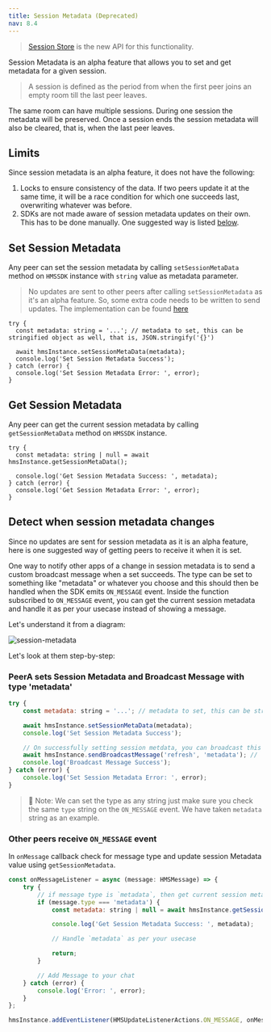 ```yaml
---
title: Session Metadata (Deprecated)
nav: 8.4
---
```


> [Session Store](./session-store) is the new API for this functionality.

Session Metadata is an alpha feature that allows you to set and get metadata for a given session.

> A session is defined as the period from when the first peer joins an empty room till the last peer leaves.

The same room can have multiple sessions. During one session the metadata will be preserved. Once a session ends the session metadata will also be cleared, that is, when the last peer leaves.

## Limits

Since session metadata is an alpha feature, it does not have the following:

1. Locks to ensure consistency of the data. If two peers update it at the same time, it will be a race condition for which one succeeds last, overwriting whatever was before.
2. SDKs are not made aware of session metadata updates on their own. This has to be done manually. One suggested way is listed [below](#detect-when-session-metadata-changes).

## Set Session Metadata

Any peer can set the session metadata by calling `setSessionMetaData` method on `HMSSDK` instance with `string` value as metadata parameter.

> No updates are sent to other peers after calling `setSessionMetadata` as it's an alpha feature. So, some extra code needs to be written
> to send updates. The implementation can be found [here](#detect-when-session-metadata-changes)

```js{4}
try {
  const metadata: string = '...'; // metadata to set, this can be stringified object as well, that is, JSON.stringify('{}')

  await hmsInstance.setSessionMetaData(metadata);
  console.log('Set Session Metadata Success');
} catch (error) {
  console.log('Set Session Metadata Error: ', error);
}
```

## Get Session Metadata

Any peer can get the current session metadata by calling `getSessionMetaData` method on `HMSSDK` instance.

```js{2}
try {
  const metadata: string | null = await hmsInstance.getSessionMetaData();

  console.log('Get Session Metadata Success: ', metadata);
} catch (error) {
  console.log('Get Session Metadata Error: ', error);
}
```

## Detect when session metadata changes

Since no updates are sent for session metadata as it is an alpha feature, here is one suggested way of getting peers to receive it when it is set.

One way to notify other apps of a change in session metadata is to send a custom broadcast message when a set succeeds. The type can be set to something like "metadata" or whatever you choose and this should then be handled when the SDK emits `ON_MESSAGE` event. Inside the function subscribed to `ON_MESSAGE` event, you can get the current session metadata and handle it as per your usecase instead of showing a message.

Let's understand it from a diagram:

![session-metadata](/docs/v2/flutter-session-metadata.png)

Let's look at them step-by-step:

<div className="steps-container">

### PeerA sets Session Metadata and Broadcast Message with type 'metadata'

```js
try {
    const metadata: string = '...'; // metadata to set, this can be stringified object as well, that is, JSON.stringify('{}')

    await hmsInstance.setSessionMetaData(metadata);
    console.log('Set Session Metadata Success');

    // On successfully setting session metdata, you can broadcast this update to other users
    await hmsInstance.sendBroadcastMessage('refresh', 'metadata'); // 'metadata' is the message type
    console.log('Broadcast Message Success');
} catch (error) {
    console.log('Set Session Metadata Error: ', error);
}
```

> 🔑 Note: We can set the type as any string just make sure you check the same `type` string on the `ON_MESSAGE` event.
> We have taken `metadata` string as an example.

### Other peers receive `ON_MESSAGE` event

In `onMessage` callback check for message type and update session Metadata value using `getSessionMetadata`.

```js
const onMessageListener = async (message: HMSMessage) => {
    try {
        // if message type is `metadata`, then get current session metadata
        if (message.type === 'metadata') {
            const metadata: string | null = await hmsInstance.getSessionMetaData();

            console.log('Get Session Metadata Success: ', metadata);

            // Handle `metadata` as per your usecase

            return;
        }

        // Add Message to your chat
    } catch (error) {
        console.log('Error: ', error);
    }
};

hmsInstance.addEventListener(HMSUpdateListenerActions.ON_MESSAGE, onMessageListener);
```

</div>
